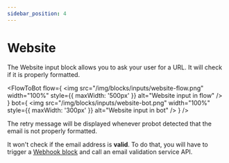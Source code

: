```yaml
---
sidebar_position: 4
---
```



# Website

The Website input block allows you to ask your user for a URL. It will check if it is properly formatted.

<FlowToBot
  flow={
    <img
      src="/img/blocks/inputs/website-flow.png"
      width="100%"
      style={{ maxWidth: '500px' }}
      alt="Website input in flow"
    />
  }
  bot={
    <img
      src="/img/blocks/inputs/website-bot.png"
      width="100%"
      style={{ maxWidth: '300px' }}
      alt="Website input in bot"
    />
  }
/>

The retry message will be displayed whenever probot detected that the email is not properly formatted.

It won't check if the email address is **valid**. To do that, you will have to trigger a [Webhook block](/editor/blocks/integrations/webhook) and call an email validation service API.
